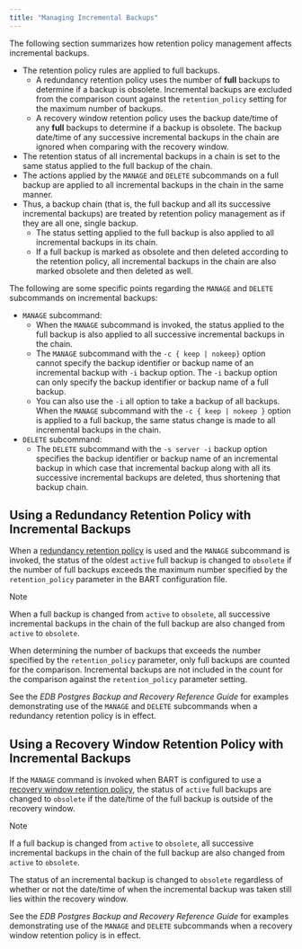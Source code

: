 ```yaml
---
title: "Managing Incremental Backups"
---
```


<div id="managing_incremental_backups" class="registered_link"></div>

The following section summarizes how retention policy management affects incremental backups.

-   The retention policy rules are applied to full backups.
    -   A redundancy retention policy uses the number of **full** backups to determine if a backup is obsolete. Incremental backups are excluded from the comparison count against the `retention_policy` setting for the maximum number of backups.
    -   A recovery window retention policy uses the backup date/time of any **full** backups to determine if a backup is obsolete. The backup date/time of any successive incremental backups in the chain are ignored when comparing with the recovery window.
-   The retention status of all incremental backups in a chain is set to the same status applied to the full backup of the chain.
-   The actions applied by the `MANAGE` and `DELETE` subcommands on a full backup are applied to all incremental backups in the chain in the same manner.
-   Thus, a backup chain (that is, the full backup and all its successive incremental backups) are treated by retention policy management as if they are all one, single backup.
    -   The status setting applied to the full backup is also applied to all incremental backups in its chain.
    -   If a full backup is marked as obsolete and then deleted according to the retention policy, all incremental backups in the chain are also marked obsolete and then deleted as well.

The following are some specific points regarding the `MANAGE` and `DELETE` subcommands on incremental backups:

-   `MANAGE` subcommand:
    -   When the `MANAGE` subcommand is invoked, the status applied to the full backup is also applied to all successive incremental backups in the chain.
    -   The `MANAGE` subcommand with the `-c { keep | nokeep}` option cannot specify the backup identifier or backup name of an incremental backup with `-i` backup option. The `-i` backup option can only specify the backup identifier or backup name of a full backup.
    -   You can also use the `-i` all option to take a backup of all backups. When the `MANAGE` subcommand with the `-c { keep | nokeep }` option is applied to a full backup, the same status change is made to all incremental backups in the chain.
-   `DELETE` subcommand:
    -   The `DELETE` subcommand with the `-s server -i` backup option specifies the backup identifier or backup name of an incremental backup in which case that incremental backup along with all its successive incremental backups are deleted, thus shortening that backup chain.

## Using a Redundancy Retention Policy with Incremental Backups

When a [redundancy retention policy](../../04_using_bart/02_managing_backups_using_a_retention_policy/#redundancy_retention_policy) is used and the `MANAGE` subcommand is invoked, the status of the oldest `active` full backup is changed to `obsolete` if the number of full backups exceeds the maximum number specified by the `retention_policy` parameter in the BART configuration file.

<div class="note">

<div class="title">

Note

</div>

When a full backup is changed from `active` to `obsolete`, all successive incremental backups in the chain of the full backup are also changed from `active` to `obsolete`.

</div>

When determining the number of backups that exceeds the number specified by the `retention_policy` parameter, only full backups are counted for the comparison. Incremental backups are not included in the count for the comparison against the `retention_policy` parameter setting.

See the *EDB Postgres Backup and Recovery Reference Guide* for examples demonstrating use of the `MANAGE` and `DELETE` subcommands when a redundancy retention policy is in effect.

## Using a Recovery Window Retention Policy with Incremental Backups

If the `MANAGE` command is invoked when BART is configured to use a [recovery window retention policy](../../04_using_bart/02_managing_backups_using_a_retention_policy/#recovery_window_retention_policy), the status of `active` full backups are changed to `obsolete` if the date/time of the full backup is outside of the recovery window.

<div class="note">

<div class="title">

Note

</div>

If a full backup is changed from `active` to `obsolete`, all successive incremental backups in the chain of the full backup are also changed from `active` to `obsolete`.

</div>

The status of an incremental backup is changed to `obsolete` regardless of whether or not the date/time of when the incremental backup was taken still lies within the recovery window.

See the *EDB Postgres Backup and Recovery Reference Guide* for examples demonstrating use of the `MANAGE` and `DELETE` subcommands when a recovery window retention policy is in effect.
